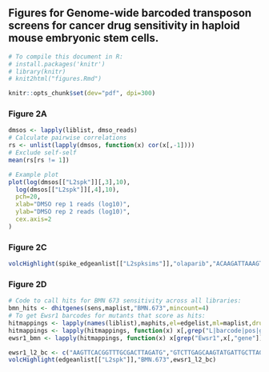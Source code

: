 ## Figures for **Genome-wide barcoded transposon screens for cancer drug sensitivity in haploid mouse embryonic stem cells.**

```r
# To compile this document in R:
# install.packages('knitr')
# library(knitr)
# knit2html("figures.Rmd")

knitr::opts_chunk$set(dev="pdf", dpi=300)
```


### Figure 2A
```r
dmsos <- lapply(liblist, dmso_reads)
# Calculate pairwise correlations
rs <- unlist(lapply(dmsos, function(x) cor(x[,-1])))
# Exclude self-self
mean(rs[rs != 1])

# Example plot
plot(log(dmsos[["L2spk"]][,3],10),
  log(dmsos[["L2spk"]][,4],10),
  pch=20,
  xlab="DMSO rep 1 reads (log10)",
  ylab="DMSO rep 2 reads (log10)",
  cex.axis=2
)

```

### Figure 2C
```r
volcHighlight(spike_edgeanlist[["L2spksims"]],"olaparib","ACAAGATTAAAGTAAAAATAACAGA")
```

### Figure 2D
```r
# Code to call hits for BMN 673 sensitivity across all libraries:
bmn_hits <- dhitgenes(sens,maplist,"BMN.673",mincount=4)
# To get Ewsr1 barcodes for mutants that score as hits:
hitmappings <- lapply(names(liblist),maphits,el=edgelist,ml=maplist,drug="BMN.673")
hitmappings <- lapply(hitmappings, function(x) x[,grep("L|barcode|pos|gene|chr|log|PValue",names(x))])
ewsr1_bmn <- lapply(hitmappings, function(x) x[grep("Ewsr1",x[,"gene"]),])

ewsr1_l2_bc <- c("AAGTTCACGGTTTGCGACTTAGATG","GTCTTGAGCAAGTATGATTGCTTAG")
volcHighlight(edgeanlist[["L2spk"]],"BMN.673",ewsr1_l2_bc)
```
